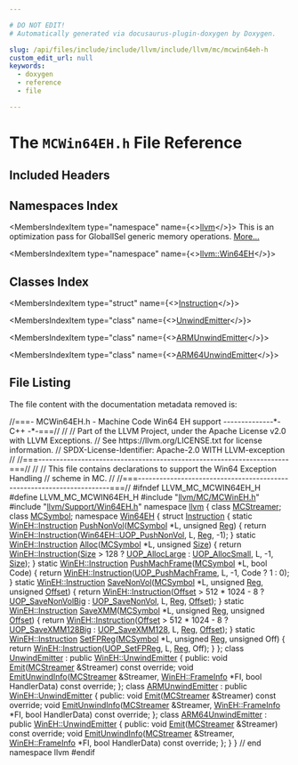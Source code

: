 ```yaml
---

# DO NOT EDIT!
# Automatically generated via docusaurus-plugin-doxygen by Doxygen.

slug: /api/files/include/include/llvm/include/llvm/mc/mcwin64eh-h
custom_edit_url: null
keywords:
  - doxygen
  - reference
  - file

---
```





# The `MCWin64EH.h` File Reference

<DoxygenPage pluginConfig={pluginConfig}>



## Included Headers

<IncludesList>
<IncludesListItem
  filePath="llvm/MC/MCWinEH.h"
  permalink="/docs/api/files/include/include/llvm/include/llvm/mc/mcwineh-h"
  isLocal="true" />
<IncludesListItem
  filePath="llvm/Support/Win64EH.h"
  permalink="/docs/api/files/include/include/llvm/include/llvm/support/win64eh-h"
  isLocal="true" />
</IncludesList>

## Namespaces Index

<MembersIndex>

<MembersIndexItem
  type="namespace"
  name={<><a href="/docs/api/namespaces/llvm">llvm</a></>}>
This is an optimization pass for GlobalISel generic memory operations. <a href="/docs/api/namespaces/llvm/#details">More...</a>
</MembersIndexItem>

<MembersIndexItem
  type="namespace"
  name={<><a href="/docs/api/namespaces/llvm/win64eh">llvm::Win64EH</a></>}>
</MembersIndexItem>

</MembersIndex>

## Classes Index

<MembersIndex>

<MembersIndexItem
  type="struct"
  name={<><a href="/docs/api/structs/llvm/win64eh/instruction">Instruction</a></>}>
</MembersIndexItem>

<MembersIndexItem
  type="class"
  name={<><a href="/docs/api/classes/llvm/win64eh/unwindemitter">UnwindEmitter</a></>}>
</MembersIndexItem>

<MembersIndexItem
  type="class"
  name={<><a href="/docs/api/classes/llvm/win64eh/armunwindemitter">ARMUnwindEmitter</a></>}>
</MembersIndexItem>

<MembersIndexItem
  type="class"
  name={<><a href="/docs/api/classes/llvm/win64eh/arm64unwindemitter">ARM64UnwindEmitter</a></>}>
</MembersIndexItem>

</MembersIndex>


## File Listing

The file content with the documentation metadata removed is:

<ProgramListing>

<Link id="l00001" /><CodeLine lineNumber="1"><Highlight kind="comment">//===- MCWin64EH.h - Machine Code Win64 EH support --------------&#42;- C++ -&#42;-===//</Highlight><Highlight kind="normal"></Highlight></CodeLine>
<Link id="l00002" /><CodeLine lineNumber="2"><Highlight kind="normal"></Highlight><Highlight kind="comment">//</Highlight><Highlight kind="normal"></Highlight></CodeLine>
<Link id="l00003" /><CodeLine lineNumber="3"><Highlight kind="normal"></Highlight><Highlight kind="comment">// Part of the LLVM Project, under the Apache License v2.0 with LLVM Exceptions.</Highlight><Highlight kind="normal"></Highlight></CodeLine>
<Link id="l00004" /><CodeLine lineNumber="4"><Highlight kind="normal"></Highlight><Highlight kind="comment">// See https://llvm.org/LICENSE.txt for license information.</Highlight><Highlight kind="normal"></Highlight></CodeLine>
<Link id="l00005" /><CodeLine lineNumber="5"><Highlight kind="normal"></Highlight><Highlight kind="comment">// SPDX-License-Identifier: Apache-2.0 WITH LLVM-exception</Highlight><Highlight kind="normal"></Highlight></CodeLine>
<Link id="l00006" /><CodeLine lineNumber="6"><Highlight kind="normal"></Highlight><Highlight kind="comment">//</Highlight><Highlight kind="normal"></Highlight></CodeLine>
<Link id="l00007" /><CodeLine lineNumber="7"><Highlight kind="normal"></Highlight><Highlight kind="comment">//===----------------------------------------------------------------------===//</Highlight><Highlight kind="normal"></Highlight></CodeLine>
<Link id="l00008" /><CodeLine lineNumber="8"><Highlight kind="normal"></Highlight><Highlight kind="comment">//</Highlight><Highlight kind="normal"></Highlight></CodeLine>
<Link id="l00009" /><CodeLine lineNumber="9"><Highlight kind="normal"></Highlight><Highlight kind="comment">// This file contains declarations to support the Win64 Exception Handling</Highlight><Highlight kind="normal"></Highlight></CodeLine>
<Link id="l00010" /><CodeLine lineNumber="10"><Highlight kind="normal"></Highlight><Highlight kind="comment">// scheme in MC.</Highlight><Highlight kind="normal"></Highlight></CodeLine>
<Link id="l00011" /><CodeLine lineNumber="11"><Highlight kind="normal"></Highlight><Highlight kind="comment">//</Highlight><Highlight kind="normal"></Highlight></CodeLine>
<Link id="l00012" /><CodeLine lineNumber="12"><Highlight kind="normal"></Highlight><Highlight kind="comment">//===----------------------------------------------------------------------===//</Highlight><Highlight kind="normal"></Highlight></CodeLine>
<Link id="l00013" /><CodeLine lineNumber="13"><Highlight kind="normal"></Highlight></CodeLine>
<Link id="l00014" /><CodeLine lineNumber="14"><Highlight kind="normal"></Highlight><Highlight kind="preprocessor">#ifndef LLVM&#95;MC&#95;MCWIN64EH&#95;H</Highlight><Highlight kind="normal"></Highlight></CodeLine>
<Link id="l00015" /><CodeLine lineNumber="15"><Highlight kind="normal"></Highlight><Highlight kind="preprocessor">#define LLVM&#95;MC&#95;MCWIN64EH&#95;H</Highlight><Highlight kind="normal"></Highlight></CodeLine>
<Link id="l00016" /><CodeLine lineNumber="16"><Highlight kind="normal"></Highlight></CodeLine>
<Link id="l00017" /><CodeLine lineNumber="17"><Highlight kind="normal"></Highlight><Highlight kind="preprocessor">#include &quot;<a href="/docs/api/files/include/include/llvm/include/llvm/mc/mcwineh-h">llvm/MC/MCWinEH.h</a>&quot;</Highlight><Highlight kind="normal"></Highlight></CodeLine>
<Link id="l00018" /><CodeLine lineNumber="18"><Highlight kind="normal"></Highlight><Highlight kind="preprocessor">#include &quot;<a href="/docs/api/files/include/include/llvm/include/llvm/support/win64eh-h">llvm/Support/Win64EH.h</a>&quot;</Highlight><Highlight kind="normal"></Highlight></CodeLine>
<Link id="l00019" /><CodeLine lineNumber="19"><Highlight kind="normal"></Highlight></CodeLine>
<Link id="l00020" /><CodeLine lineNumber="20"><Highlight kind="normal"></Highlight><Highlight kind="keyword">namespace </Highlight><Highlight kind="normal"><a href="/docs/api/namespaces/llvm">llvm</a> &#123;</Highlight></CodeLine>
<Link id="l00021" /><CodeLine lineNumber="21"><Highlight kind="normal"></Highlight><Highlight kind="keyword">class </Highlight><Highlight kind="normal"><a href="/docs/api/classes/llvm/mcstreamer">MCStreamer</a>;</Highlight></CodeLine>
<Link id="l00022" /><CodeLine lineNumber="22"><Highlight kind="normal"></Highlight><Highlight kind="keyword">class </Highlight><Highlight kind="normal"><a href="/docs/api/classes/llvm/mcsymbol">MCSymbol</a>;</Highlight></CodeLine>
<Link id="l00023" /><CodeLine lineNumber="23"><Highlight kind="normal"></Highlight></CodeLine>
<Link id="l00024" /><CodeLine lineNumber="24" lineLink="/docs/api/namespaces/llvm/win64eh"><Highlight kind="normal"></Highlight><Highlight kind="keyword">namespace </Highlight><Highlight kind="normal"><a href="/docs/api/namespaces/llvm/win64eh">Win64EH</a> &#123;</Highlight></CodeLine>
<Link id="l00025" /><CodeLine lineNumber="25" lineLink="/docs/api/structs/llvm/win64eh/instruction"><Highlight kind="normal"></Highlight><Highlight kind="keyword">struct </Highlight><Highlight kind="normal"><a href="/docs/api/structs/llvm/win64eh/instruction">Instruction</a> &#123;</Highlight></CodeLine>
<Link id="l00026" /><CodeLine lineNumber="26" lineLink="/docs/api/structs/llvm/win64eh/instruction/#a6162447a68b07ae0c7ac50e0b2152c57"><Highlight kind="normal">  </Highlight><Highlight kind="keyword">static</Highlight><Highlight kind="normal"> <a href="/docs/api/structs/llvm/wineh/instruction">WinEH::Instruction</a> <a href="/docs/api/structs/llvm/win64eh/instruction/#a6162447a68b07ae0c7ac50e0b2152c57">PushNonVol</a>(<a href="/docs/api/classes/llvm/mcsymbol">MCSymbol</a> &#42;L, </Highlight><Highlight kind="keywordtype">unsigned</Highlight><Highlight kind="normal"> <a href="/docs/api/files/lib/lib/codegen/machinesink-cpp/#a359e1ff26f6d466d927a61aae45b05c3">Reg</a>) &#123;</Highlight></CodeLine>
<Link id="l00027" /><CodeLine lineNumber="27"><Highlight kind="normal">    </Highlight><Highlight kind="keywordflow">return</Highlight><Highlight kind="normal"> <a href="/docs/api/structs/llvm/wineh/instruction">WinEH::Instruction</a>(<a href="/docs/api/namespaces/llvm/win64eh/#a6147069c8d9fb51bcbc2ec9ff447a21eaae7e62281f7ac9af9a2305acf345e30c">Win64EH::UOP&#95;PushNonVol</a>, L, <a href="/docs/api/files/lib/lib/codegen/machinesink-cpp/#a359e1ff26f6d466d927a61aae45b05c3">Reg</a>, -1);</Highlight></CodeLine>
<Link id="l00028" /><CodeLine lineNumber="28"><Highlight kind="normal">  &#125;</Highlight></CodeLine>
<Link id="l00029" /><CodeLine lineNumber="29" lineLink="/docs/api/structs/llvm/win64eh/instruction/#ae298191528a9da3e5cee7ca83be92ef6"><Highlight kind="normal">  </Highlight><Highlight kind="keyword">static</Highlight><Highlight kind="normal"> <a href="/docs/api/structs/llvm/wineh/instruction">WinEH::Instruction</a> <a href="/docs/api/structs/llvm/win64eh/instruction/#ae298191528a9da3e5cee7ca83be92ef6">Alloc</a>(<a href="/docs/api/classes/llvm/mcsymbol">MCSymbol</a> &#42;L, </Highlight><Highlight kind="keywordtype">unsigned</Highlight><Highlight kind="normal"> <a href="/docs/api/files/lib/lib/analysis/inlineorder-cpp/#a7ee6f0cb51c3b9056199e9a0001fe8c3a6f6cb72d544962fa333e2e34ce64f719">Size</a>) &#123;</Highlight></CodeLine>
<Link id="l00030" /><CodeLine lineNumber="30"><Highlight kind="normal">    </Highlight><Highlight kind="keywordflow">return</Highlight><Highlight kind="normal"> <a href="/docs/api/structs/llvm/wineh/instruction">WinEH::Instruction</a>(<a href="/docs/api/files/lib/lib/analysis/inlineorder-cpp/#a7ee6f0cb51c3b9056199e9a0001fe8c3a6f6cb72d544962fa333e2e34ce64f719">Size</a> &gt; 128 ? <a href="/docs/api/namespaces/llvm/win64eh/#a6147069c8d9fb51bcbc2ec9ff447a21ea696f26056e05c65dd7c1bb6da6bb6c94">UOP&#95;AllocLarge</a> : <a href="/docs/api/namespaces/llvm/win64eh/#a6147069c8d9fb51bcbc2ec9ff447a21ea852e7cdf29ed57cc4c6fe34fbe236166">UOP&#95;AllocSmall</a>, L,</Highlight></CodeLine>
<Link id="l00031" /><CodeLine lineNumber="31"><Highlight kind="normal">                              -1, <a href="/docs/api/files/lib/lib/analysis/inlineorder-cpp/#a7ee6f0cb51c3b9056199e9a0001fe8c3a6f6cb72d544962fa333e2e34ce64f719">Size</a>);</Highlight></CodeLine>
<Link id="l00032" /><CodeLine lineNumber="32"><Highlight kind="normal">  &#125;</Highlight></CodeLine>
<Link id="l00033" /><CodeLine lineNumber="33" lineLink="/docs/api/structs/llvm/win64eh/instruction/#a6259bc5c7b25a62271edf4c462d30c91"><Highlight kind="normal">  </Highlight><Highlight kind="keyword">static</Highlight><Highlight kind="normal"> <a href="/docs/api/structs/llvm/wineh/instruction">WinEH::Instruction</a> <a href="/docs/api/structs/llvm/win64eh/instruction/#a6259bc5c7b25a62271edf4c462d30c91">PushMachFrame</a>(<a href="/docs/api/classes/llvm/mcsymbol">MCSymbol</a> &#42;L, </Highlight><Highlight kind="keywordtype">bool</Highlight><Highlight kind="normal"> Code) &#123;</Highlight></CodeLine>
<Link id="l00034" /><CodeLine lineNumber="34"><Highlight kind="normal">    </Highlight><Highlight kind="keywordflow">return</Highlight><Highlight kind="normal"> <a href="/docs/api/structs/llvm/wineh/instruction">WinEH::Instruction</a>(<a href="/docs/api/namespaces/llvm/win64eh/#a6147069c8d9fb51bcbc2ec9ff447a21eabb99442c04b0287262dcb4395886bd7e">UOP&#95;PushMachFrame</a>, L, -1, Code ? 1 : 0);</Highlight></CodeLine>
<Link id="l00035" /><CodeLine lineNumber="35"><Highlight kind="normal">  &#125;</Highlight></CodeLine>
<Link id="l00036" /><CodeLine lineNumber="36" lineLink="/docs/api/structs/llvm/win64eh/instruction/#acdd5a7e265ee374819dc4039e2fae01e"><Highlight kind="normal">  </Highlight><Highlight kind="keyword">static</Highlight><Highlight kind="normal"> <a href="/docs/api/structs/llvm/wineh/instruction">WinEH::Instruction</a> <a href="/docs/api/structs/llvm/win64eh/instruction/#acdd5a7e265ee374819dc4039e2fae01e">SaveNonVol</a>(<a href="/docs/api/classes/llvm/mcsymbol">MCSymbol</a> &#42;L, </Highlight><Highlight kind="keywordtype">unsigned</Highlight><Highlight kind="normal"> <a href="/docs/api/files/lib/lib/codegen/machinesink-cpp/#a359e1ff26f6d466d927a61aae45b05c3">Reg</a>,</Highlight></CodeLine>
<Link id="l00037" /><CodeLine lineNumber="37"><Highlight kind="normal">                                       </Highlight><Highlight kind="keywordtype">unsigned</Highlight><Highlight kind="normal"> <a href="/docs/api/namespaces/llvm/#a05f5b9a11bdcc5feba62899f95dcf878a3134224cba2545bc57954d3b072aebb4">Offset</a>) &#123;</Highlight></CodeLine>
<Link id="l00038" /><CodeLine lineNumber="38"><Highlight kind="normal">    </Highlight><Highlight kind="keywordflow">return</Highlight><Highlight kind="normal"> <a href="/docs/api/structs/llvm/wineh/instruction">WinEH::Instruction</a>(<a href="/docs/api/namespaces/llvm/#a05f5b9a11bdcc5feba62899f95dcf878a3134224cba2545bc57954d3b072aebb4">Offset</a> &gt; 512 &#42; 1024 - 8 ? <a href="/docs/api/namespaces/llvm/win64eh/#a6147069c8d9fb51bcbc2ec9ff447a21ea20d9d4f8ad4a32c577c3c3af202df151">UOP&#95;SaveNonVolBig</a></Highlight></CodeLine>
<Link id="l00039" /><CodeLine lineNumber="39"><Highlight kind="normal">                                                      : <a href="/docs/api/namespaces/llvm/win64eh/#a6147069c8d9fb51bcbc2ec9ff447a21ea4e13ff9dd4e7826d85bbdd2671d1aa24">UOP&#95;SaveNonVol</a>,</Highlight></CodeLine>
<Link id="l00040" /><CodeLine lineNumber="40"><Highlight kind="normal">                              L, <a href="/docs/api/files/lib/lib/codegen/machinesink-cpp/#a359e1ff26f6d466d927a61aae45b05c3">Reg</a>, <a href="/docs/api/namespaces/llvm/#a05f5b9a11bdcc5feba62899f95dcf878a3134224cba2545bc57954d3b072aebb4">Offset</a>);</Highlight></CodeLine>
<Link id="l00041" /><CodeLine lineNumber="41"><Highlight kind="normal">  &#125;</Highlight></CodeLine>
<Link id="l00042" /><CodeLine lineNumber="42" lineLink="/docs/api/structs/llvm/win64eh/instruction/#a240406f5d649c95da66daf851f871c01"><Highlight kind="normal">  </Highlight><Highlight kind="keyword">static</Highlight><Highlight kind="normal"> <a href="/docs/api/structs/llvm/wineh/instruction">WinEH::Instruction</a> <a href="/docs/api/structs/llvm/win64eh/instruction/#a240406f5d649c95da66daf851f871c01">SaveXMM</a>(<a href="/docs/api/classes/llvm/mcsymbol">MCSymbol</a> &#42;L, </Highlight><Highlight kind="keywordtype">unsigned</Highlight><Highlight kind="normal"> <a href="/docs/api/files/lib/lib/codegen/machinesink-cpp/#a359e1ff26f6d466d927a61aae45b05c3">Reg</a>,</Highlight></CodeLine>
<Link id="l00043" /><CodeLine lineNumber="43"><Highlight kind="normal">                                    </Highlight><Highlight kind="keywordtype">unsigned</Highlight><Highlight kind="normal"> <a href="/docs/api/namespaces/llvm/#a05f5b9a11bdcc5feba62899f95dcf878a3134224cba2545bc57954d3b072aebb4">Offset</a>) &#123;</Highlight></CodeLine>
<Link id="l00044" /><CodeLine lineNumber="44"><Highlight kind="normal">    </Highlight><Highlight kind="keywordflow">return</Highlight><Highlight kind="normal"> <a href="/docs/api/structs/llvm/wineh/instruction">WinEH::Instruction</a>(<a href="/docs/api/namespaces/llvm/#a05f5b9a11bdcc5feba62899f95dcf878a3134224cba2545bc57954d3b072aebb4">Offset</a> &gt; 512 &#42; 1024 - 8 ? <a href="/docs/api/namespaces/llvm/win64eh/#a6147069c8d9fb51bcbc2ec9ff447a21ea91d84d5df0879f33b1770710b7705c7d">UOP&#95;SaveXMM128Big</a></Highlight></CodeLine>
<Link id="l00045" /><CodeLine lineNumber="45"><Highlight kind="normal">                                                      : <a href="/docs/api/namespaces/llvm/win64eh/#a6147069c8d9fb51bcbc2ec9ff447a21ea7e9f984ddcbc105b772e19e4b095cffc">UOP&#95;SaveXMM128</a>,</Highlight></CodeLine>
<Link id="l00046" /><CodeLine lineNumber="46"><Highlight kind="normal">                              L, <a href="/docs/api/files/lib/lib/codegen/machinesink-cpp/#a359e1ff26f6d466d927a61aae45b05c3">Reg</a>, <a href="/docs/api/namespaces/llvm/#a05f5b9a11bdcc5feba62899f95dcf878a3134224cba2545bc57954d3b072aebb4">Offset</a>);</Highlight></CodeLine>
<Link id="l00047" /><CodeLine lineNumber="47"><Highlight kind="normal">  &#125;</Highlight></CodeLine>
<Link id="l00048" /><CodeLine lineNumber="48" lineLink="/docs/api/structs/llvm/win64eh/instruction/#aef7a47bd8f81f98a227fd2b620677aac"><Highlight kind="normal">  </Highlight><Highlight kind="keyword">static</Highlight><Highlight kind="normal"> <a href="/docs/api/structs/llvm/wineh/instruction">WinEH::Instruction</a> <a href="/docs/api/structs/llvm/win64eh/instruction/#aef7a47bd8f81f98a227fd2b620677aac">SetFPReg</a>(<a href="/docs/api/classes/llvm/mcsymbol">MCSymbol</a> &#42;L, </Highlight><Highlight kind="keywordtype">unsigned</Highlight><Highlight kind="normal"> <a href="/docs/api/files/lib/lib/codegen/machinesink-cpp/#a359e1ff26f6d466d927a61aae45b05c3">Reg</a>, </Highlight><Highlight kind="keywordtype">unsigned</Highlight><Highlight kind="normal"> Off) &#123;</Highlight></CodeLine>
<Link id="l00049" /><CodeLine lineNumber="49"><Highlight kind="normal">    </Highlight><Highlight kind="keywordflow">return</Highlight><Highlight kind="normal"> <a href="/docs/api/structs/llvm/wineh/instruction">WinEH::Instruction</a>(<a href="/docs/api/namespaces/llvm/win64eh/#a6147069c8d9fb51bcbc2ec9ff447a21ea6a008a4f48e5b08f2f1ea75159e5fee3">UOP&#95;SetFPReg</a>, L, <a href="/docs/api/files/lib/lib/codegen/machinesink-cpp/#a359e1ff26f6d466d927a61aae45b05c3">Reg</a>, Off);</Highlight></CodeLine>
<Link id="l00050" /><CodeLine lineNumber="50"><Highlight kind="normal">  &#125;</Highlight></CodeLine>
<Link id="l00051" /><CodeLine lineNumber="51"><Highlight kind="normal">&#125;;</Highlight></CodeLine>
<Link id="l00052" /><CodeLine lineNumber="52"><Highlight kind="normal"></Highlight></CodeLine>
<Link id="l00053" /><CodeLine lineNumber="53" lineLink="/docs/api/classes/llvm/win64eh/unwindemitter"><Highlight kind="normal"></Highlight><Highlight kind="keyword">class </Highlight><Highlight kind="normal"><a href="/docs/api/classes/llvm/win64eh/unwindemitter">UnwindEmitter</a> : </Highlight><Highlight kind="keyword">public</Highlight><Highlight kind="normal"> <a href="/docs/api/classes/llvm/wineh/unwindemitter">WinEH::UnwindEmitter</a> &#123;</Highlight></CodeLine>
<Link id="l00054" /><CodeLine lineNumber="54"><Highlight kind="normal"></Highlight><Highlight kind="keyword">public</Highlight><Highlight kind="normal">:</Highlight></CodeLine>
<Link id="l00055" /><CodeLine lineNumber="55"><Highlight kind="normal">  </Highlight><Highlight kind="keywordtype">void</Highlight><Highlight kind="normal"> <a href="/docs/api/classes/llvm/win64eh/unwindemitter/#a2325284fc9cfe14f9764717f5f0e4fb7">Emit</a>(<a href="/docs/api/classes/llvm/mcstreamer">MCStreamer</a> &amp;Streamer) </Highlight><Highlight kind="keyword">const override</Highlight><Highlight kind="normal">;</Highlight></CodeLine>
<Link id="l00056" /><CodeLine lineNumber="56"><Highlight kind="normal">  </Highlight><Highlight kind="keywordtype">void</Highlight><Highlight kind="normal"> <a href="/docs/api/classes/llvm/win64eh/unwindemitter/#aaad7a7f0ae118b34d41f8ceed7136672">EmitUnwindInfo</a>(<a href="/docs/api/classes/llvm/mcstreamer">MCStreamer</a> &amp;Streamer, <a href="/docs/api/structs/llvm/wineh/frameinfo">WinEH::FrameInfo</a> &#42;FI,</Highlight></CodeLine>
<Link id="l00057" /><CodeLine lineNumber="57"><Highlight kind="normal">                      </Highlight><Highlight kind="keywordtype">bool</Highlight><Highlight kind="normal"> HandlerData) </Highlight><Highlight kind="keyword">const override</Highlight><Highlight kind="normal">;</Highlight></CodeLine>
<Link id="l00058" /><CodeLine lineNumber="58"><Highlight kind="normal">&#125;;</Highlight></CodeLine>
<Link id="l00059" /><CodeLine lineNumber="59"><Highlight kind="normal"></Highlight></CodeLine>
<Link id="l00060" /><CodeLine lineNumber="60" lineLink="/docs/api/classes/llvm/win64eh/armunwindemitter"><Highlight kind="normal"></Highlight><Highlight kind="keyword">class </Highlight><Highlight kind="normal"><a href="/docs/api/classes/llvm/win64eh/armunwindemitter">ARMUnwindEmitter</a> : </Highlight><Highlight kind="keyword">public</Highlight><Highlight kind="normal"> <a href="/docs/api/classes/llvm/wineh/unwindemitter">WinEH::UnwindEmitter</a> &#123;</Highlight></CodeLine>
<Link id="l00061" /><CodeLine lineNumber="61"><Highlight kind="normal"></Highlight><Highlight kind="keyword">public</Highlight><Highlight kind="normal">:</Highlight></CodeLine>
<Link id="l00062" /><CodeLine lineNumber="62"><Highlight kind="normal">  </Highlight><Highlight kind="keywordtype">void</Highlight><Highlight kind="normal"> <a href="/docs/api/classes/llvm/win64eh/armunwindemitter/#ab428fc29f43b7cfc8e9059f4f3fc09fd">Emit</a>(<a href="/docs/api/classes/llvm/mcstreamer">MCStreamer</a> &amp;Streamer) </Highlight><Highlight kind="keyword">const override</Highlight><Highlight kind="normal">;</Highlight></CodeLine>
<Link id="l00063" /><CodeLine lineNumber="63"><Highlight kind="normal">  </Highlight><Highlight kind="keywordtype">void</Highlight><Highlight kind="normal"> <a href="/docs/api/classes/llvm/win64eh/armunwindemitter/#ae3581e58aa167be222e1d2b9c164b10a">EmitUnwindInfo</a>(<a href="/docs/api/classes/llvm/mcstreamer">MCStreamer</a> &amp;Streamer, <a href="/docs/api/structs/llvm/wineh/frameinfo">WinEH::FrameInfo</a> &#42;FI,</Highlight></CodeLine>
<Link id="l00064" /><CodeLine lineNumber="64"><Highlight kind="normal">                      </Highlight><Highlight kind="keywordtype">bool</Highlight><Highlight kind="normal"> HandlerData) </Highlight><Highlight kind="keyword">const override</Highlight><Highlight kind="normal">;</Highlight></CodeLine>
<Link id="l00065" /><CodeLine lineNumber="65"><Highlight kind="normal">&#125;;</Highlight></CodeLine>
<Link id="l00066" /><CodeLine lineNumber="66"><Highlight kind="normal"></Highlight></CodeLine>
<Link id="l00067" /><CodeLine lineNumber="67" lineLink="/docs/api/classes/llvm/win64eh/arm64unwindemitter"><Highlight kind="normal"></Highlight><Highlight kind="keyword">class </Highlight><Highlight kind="normal"><a href="/docs/api/classes/llvm/win64eh/arm64unwindemitter">ARM64UnwindEmitter</a> : </Highlight><Highlight kind="keyword">public</Highlight><Highlight kind="normal"> <a href="/docs/api/classes/llvm/wineh/unwindemitter">WinEH::UnwindEmitter</a> &#123;</Highlight></CodeLine>
<Link id="l00068" /><CodeLine lineNumber="68"><Highlight kind="normal"></Highlight><Highlight kind="keyword">public</Highlight><Highlight kind="normal">:</Highlight></CodeLine>
<Link id="l00069" /><CodeLine lineNumber="69"><Highlight kind="normal">  </Highlight><Highlight kind="keywordtype">void</Highlight><Highlight kind="normal"> <a href="/docs/api/classes/llvm/win64eh/arm64unwindemitter/#af344ffc71b7b9b6972bda73c603051a8">Emit</a>(<a href="/docs/api/classes/llvm/mcstreamer">MCStreamer</a> &amp;Streamer) </Highlight><Highlight kind="keyword">const override</Highlight><Highlight kind="normal">;</Highlight></CodeLine>
<Link id="l00070" /><CodeLine lineNumber="70"><Highlight kind="normal">  </Highlight><Highlight kind="keywordtype">void</Highlight><Highlight kind="normal"> <a href="/docs/api/classes/llvm/win64eh/arm64unwindemitter/#a23e988e2f737319fba0ad0f50b4791c3">EmitUnwindInfo</a>(<a href="/docs/api/classes/llvm/mcstreamer">MCStreamer</a> &amp;Streamer, <a href="/docs/api/structs/llvm/wineh/frameinfo">WinEH::FrameInfo</a> &#42;FI,</Highlight></CodeLine>
<Link id="l00071" /><CodeLine lineNumber="71"><Highlight kind="normal">                      </Highlight><Highlight kind="keywordtype">bool</Highlight><Highlight kind="normal"> HandlerData) </Highlight><Highlight kind="keyword">const override</Highlight><Highlight kind="normal">;</Highlight></CodeLine>
<Link id="l00072" /><CodeLine lineNumber="72"><Highlight kind="normal">&#125;;</Highlight></CodeLine>
<Link id="l00073" /><CodeLine lineNumber="73"><Highlight kind="normal">&#125;</Highlight></CodeLine>
<Link id="l00074" /><CodeLine lineNumber="74"><Highlight kind="normal">&#125; </Highlight><Highlight kind="comment">// end namespace llvm</Highlight><Highlight kind="normal"></Highlight></CodeLine>
<Link id="l00075" /><CodeLine lineNumber="75"><Highlight kind="normal"></Highlight></CodeLine>
<Link id="l00076" /><CodeLine lineNumber="76"><Highlight kind="normal"></Highlight><Highlight kind="preprocessor">#endif</Highlight></CodeLine>

</ProgramListing>


</DoxygenPage>
